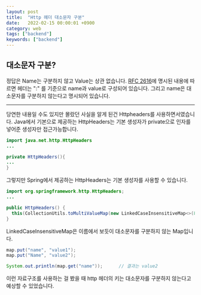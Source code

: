 ```yaml
---
layout: post
title:  "Http 헤더 대소문자 구분"
date:   2022-02-15 00:00:01 +0900
category: web
tags: ["backend"]
keywords: ["backend"]
---
```


## 대소문자 구분?

정답은 Name는 구분하지 않고 Value는 상관 없습니다.
[RFC 2616](https://www.w3.org/Protocols/rfc2616/rfc2616-sec4.html#sec4.2)에 명시된 내용에 따르면 헤더는 ":" 를 기준으로 name과 value로 구성되어 있습니다.
그리고 name은 대소문자를 구분하지 않는다고 명시되어 있습니다.

---

당연한 내용일 수도 있지만 몰랐던 사실을 알게 된건 Httpheaders를 사용하면서였습니다.
Java에서 기본으로 제공하는 HttpHeaders는 기본 생성자가 private으로 인자를 넣어준 생성자만 접근가능합니다.

```java
import java.net.http.HttpHeaders
...

private HttpHeaders(){
...
}
```

그렇지만 Spring에서 제공하는 HttpHeaders는 기본 생성자를 사용할 수 있습니다.

```java
import org.springframework.http.HttpHeaders;
...

public HttpHeaders() {
  this(CollectionUtils.toMultiValueMap(new LinkedCaseInsensitiveMap<>(8, Locale.ENGLISH)));
}
```

LinkedCaseInsensitiveMap은 이름에서 보듯이 대소문자를 구분하지 않는 Map입니다.

```java
map.put("name", "value1");
map.put("Name", "value2");

System.out.println(map.get("name"));      // 결과는 value2
```

이런 자료구조를 사용하는 걸 봤을 때 http 헤더의 키는 대소문자를 구분하지 않는다고 예상할 수 있었습니다.